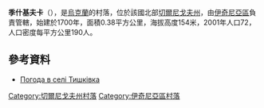 {{coord|50|45|28|N|32|20|32|E|scale:100000|display=title}}

'''季什基夫卡'''（{{lang-uk|Тишківка}}），是[[烏克蘭|烏克蘭]]的村落，位於該國北部[[切爾尼戈夫州|切爾尼戈夫州]]，由[[伊奇尼亞區|伊奇尼亞區]]負責管轄，始建於1700年，面積0.38平方公里，海拔高度154米，2001年人口72，人口密度每平方公里190人。

==參考資料==
* [http://weather.in.ua/ua/chernigovskaja/26184 Погода в селі Тишківка]{{Wayback|url=http://weather.in.ua/ua/chernigovskaja/26184 |date=20200805074914 }}

[[Category:切爾尼戈夫州村落|Category:切爾尼戈夫州村落]]
[[Category:伊奇尼亞區村落|Category:伊奇尼亞區村落]]


{{Chernihiv-geo-stub}}
